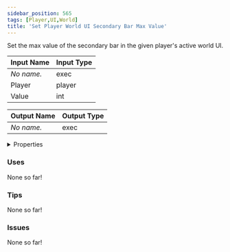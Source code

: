 ```yaml
---
sidebar_position: 565
tags: [Player,UI,World]
title: 'Set Player World UI Secondary Bar Max Value'
---
```


Set the max value of the secondary bar in the given player's active world UI.




<EsbSvg />

| Input Name | Input Type |
|-----------|-----------|
| *No name.* | exec |
| Player | player |
| Value | int |

| Output Name | Output Type |
|-----------|-----------|
| *No name.* | exec |


<details>
  <summary>Properties</summary>
  <div>
    <div>
    <table>
      <thead>
        <tr>
          <th>Is beta required?</th>
          <th>❌</th>
        </tr>
        <tr>
          <th>Is this chip a trolling risk?</th>
          <th>❌</th>
        </tr>
        <tr>
          <th>Is this chip a role assignment risk?</th>
          <th>❌</th>
        </tr>
        <tr>
          <th>Chip UUID</th>
          <th>38fa1fe5-e9cf-45b4-8fa7-0633064e4cc3</th>
        </tr>
      </thead>
    </table>
    </div>
  </div>
</details>

### Uses

None so far!

### Tips

None so far!

### Issues

None so far!